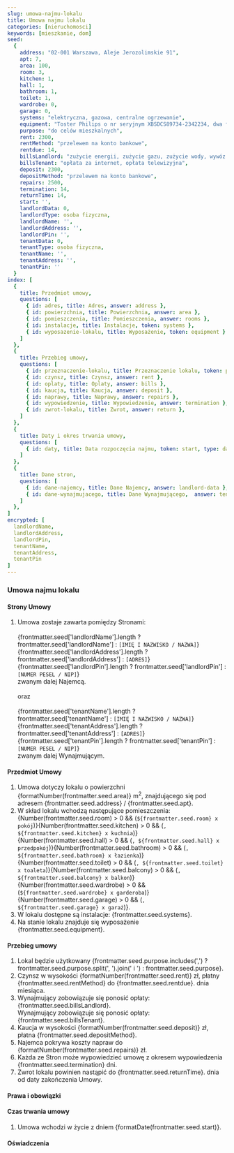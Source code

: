 ```yaml
---
slug: umowa-najmu-lokalu
title: Umowa najmu lokalu
categories: [nieruchomosci]
keywords: [mieszkanie, dom]
seed:
  {
    address: "02-001 Warszawa, Aleje Jerozolimskie 91",
    apt: 7,
    area: 100,
    room: 3,
    kitchen: 1,
    hall: 1,
    bathroom: 1,
    toilet: 1,
    wardrobe: 0,
    garage: 0,
    systems: "elektryczna, gazowa, centralne ogrzewanie",
    equipment: "Toster Philips o nr seryjnym XBSDCS89734-2342234, dwa fotele, kanapa",
    purpose: "do celów mieszkalnych",
    rent: 2300,
    rentMethod: "przelewem na konto bankowe",
    rentdue: 14,
    billsLandlord: "zużycie energii, zużycie gazu, zużycie wody, wywóz śmieci",
    billsTenant: "opłata za internet, opłata telewizyjna",
    deposit: 2300,
    depositMethod: "przelewem na konto bankowe",
    repairs: 2500,
    termination: 14,
    returnTime: 14,
    start: '',
    landlordData: 0,
    landlordType: osoba fizyczna,
    landlordName: '',
    landlordAddress: '',
    landlordPin: '',
    tenantData: 0,
    tenantType: osoba fizyczna,
    tenantName: '',
    tenantAddress: '',
    tenantPin: ''
  }
index: [
  {
    title: Przedmiot umowy, 
    questions: [
      { id: adres, title: Adres, answer: address }, 
      { id: powierzchnia, title: Powierzchnia, answer: area }, 
      { id: pomieszczenia, title: Pomieszczenia, answer: rooms }, 
      { id: instalacje, title: Instalacje, token: systems }, 
      { id: wyposazenie-lokalu, title: Wyposażenie, token: equipment }
    ]
  },
  {
    title: Przebieg umowy, 
    questions: [
      { id: przeznaczenie-lokalu, title: Przeznaczenie lokalu, token: purpose },
      { id: czynsz, title: Czynsz, answer: rent }, 
      { id: oplaty, title: Oplaty, answer: bills }, 
      { id: kaucja, title: Kaucja, answer: deposit },
      { id: naprawy, title: Naprawy, answer: repairs }, 
      { id: wypowiedzenie, title: Wypowiedzenie, answer: termination }, 
      { id: zwrot-lokalu, title: Zwrot, answer: return },      
    ]
  },  
  {
    title: Daty i okres trwania umowy,
    questions: [
      { id: daty, title: Data rozpoczęcia najmu, token: start, type: date },
    ]
  },
  {
    title: Dane stron,
    questions: [
      { id: dane-najemcy, title: Dane Najemcy, answer: landlord-data },
      { id: dane-wynajmujacego, title: Dane Wynajmującego,  answer: tenant-data },      
    ]
  },
]
encrypted: [
  landlordName,
  landlordAddress,
  landlordPin,
  tenantName,
  tenantAddress,
  tenantPin
]
---
```


### Umowa najmu lokalu

#### Strony Umowy

1. Umowa zostaje zawarta pomiędzy Stronami:
    <br /><br />
    {frontmatter.seed['landlordName'].length ? frontmatter.seed['landlordName'] : `[IMIĘ I NAZWISKO / NAZWA]`}
    <br />
    {frontmatter.seed['landlordAddress'].length ? frontmatter.seed['landlordAddress'] : `[ADRES]`}
    <br />
    {frontmatter.seed['landlordPin'].length ? frontmatter.seed['landlordPin'] : `[NUMER PESEL / NIP]`}
    <br />
    zwanym dalej Najemcą.
    <br /><br />
    oraz
    <br /><br />
    {frontmatter.seed['tenantName'].length ? frontmatter.seed['tenantName'] : `[IMIĘ I NAZWISKO / NAZWA]`}
    <br />
    {frontmatter.seed['tenantAddress'].length ? frontmatter.seed['tenantAddress'] : `[ADRES]`}
    <br />
    {frontmatter.seed['tenantPin'].length ? frontmatter.seed['tenantPin'] : `[NUMER PESEL / NIP]`}
    <br />
    zwanym dalej Wynajmującym.

#### Przedmiot Umowy

  1. Umowa dotyczy lokalu o powierzchni {formatNumber(frontmatter.seed.area)} m<sup>2</sup>, znajdującego się pod adresem {frontmatter.seed.address} / {frontmatter.seed.apt}.
  1. W skład lokalu wchodzą następujące pomieszczenia: {Number(frontmatter.seed.room) > 0 && (`${frontmatter.seed.room} x pokój`)}{Number(frontmatter.seed.kitchen) > 0 && (`, ${frontmatter.seed.kitchen} x kuchnia`)}{Number(frontmatter.seed.hall) > 0 && (`, ${frontmatter.seed.hall} x przedpokój`)}{Number(frontmatter.seed.bathroom) > 0 && (`, ${frontmatter.seed.bathroom} x łazienka`)}{Number(frontmatter.seed.toilet) > 0 && (`, ${frontmatter.seed.toilet} x toaleta`)}{Number(frontmatter.seed.balcony) > 0 && (`, ${frontmatter.seed.balcony} x balkon`)}{Number(frontmatter.seed.wardrobe) > 0 && (`${frontmatter.seed.wardrobe} x garderoba`)}{Number(frontmatter.seed.garage) > 0 && (`, ${frontmatter.seed.garage} x garaż`)}.
  1. W lokalu dostępne są instalacje: {frontmatter.seed.systems}.
  1. Na stanie lokalu znajduje się wyposażenie {frontmatter.seed.equipment}.

#### Przebieg umowy
   
  1. Lokal będzie użytkowany {frontmatter.seed.purpose.includes(',') ? frontmatter.seed.purpose.split(', ').join(' i ') : frontmatter.seed.purpose}.
  1. Czynsz w wysokości {formatNumber(frontmatter.seed.rent)} zł, płatny {frontmatter.seed.rentMethod} do {frontmatter.seed.rentdue}. dnia miesiąca.      
  1. Wynajmujący zobowiązuje się ponosić opłaty: {frontmatter.seed.billsLandlord}.<br/>
    Wynajmujący zobowiązuje się ponosić opłaty: {frontmatter.seed.billsTenant}.
  1. Kaucja w wysokości {formatNumber(frontmatter.seed.deposit)} zł, płatna {frontmatter.seed.depositMethod}.
  1. Najemca pokrywa koszty napraw do {formatNumber(frontmatter.seed.repairs)} zł.      
  1. Każda ze Stron może wypowiedzieć umowę z okresem wypowiedzenia {frontmatter.seed.termination} dni.
  1. Zwrot lokalu powinien nastąpić do {frontmatter.seed.returnTime}. dnia od daty zakończenia Umowy.

#### Prawa i obowiązki

#### Czas trwania umowy
  1. Umowa wchodzi w życie z dniem {formatDate(frontmatter.seed.start)}.

#### Oświadczenia
